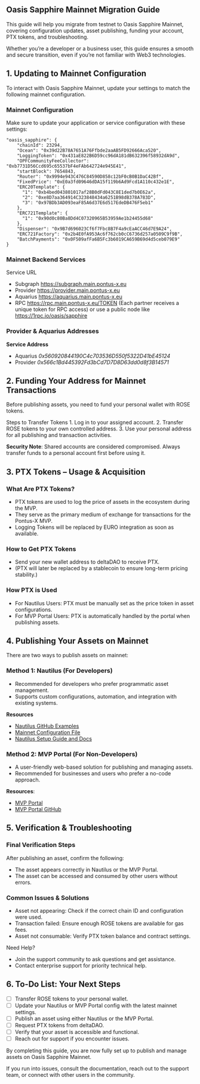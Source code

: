 ## Oasis Sapphire Mainnet Migration Guide

This guide will help you migrate from testnet to Oasis Sapphire Mainnet, covering configuration updates, asset publishing, funding your account, PTX tokens, and troubleshooting.

Whether you’re a developer or a business user, this guide ensures a smooth and secure transition, even if you’re not familiar with Web3 technologies.

## 1. Updating to Mainnet Configuration

To interact with Oasis Sapphire Mainnet, update your settings to match the following mainnet configuration.

### Mainnet Configuration

Make sure to update your application or service configuration with these settings:
```
"oasis_sapphire": {
    "chainId": 23294,
    "Ocean": "0x39d22B78A7651A76Ffbde2aaAB5FD92666Aca520",
    "LoggingToken": "0x431aE822B6D59cc96dA181dB632396f58932dA9d",
    "OPFCommunityFeeCollector": "0xb7731D56Ccd695c65537bF4eFAb642724e945E41",
    "startBlock": 7654843,
    "Router": "0x9994e943C476C84590D858c12bF0cB0B1DaC42Bf",
    "FixedPrice": "0xE0a3fd09646dDA15f119b6Ad9Fcd1A110c432e1E",
    "ERC20Template": {
      "1": "0xb4bed043801017af28B0dFd043C8E1ded7b0E62a",
      "2": "0xe8D7aa364914C323848434a6251B98dB378A783D",
      "3": "0x97BDb3AD093eaF85A6d37E6d517EdeDB476F5eb1"
    },
    "ERC721Template": {
      "1": "0x90d0c80Ba8Dd4C07320965B53959Ae1b24455d68"
    },
    "Dispenser": "0x9B7d696023Cf6f7Fbc8B7F4a9cEaACC46d7E9A24",
    "ERC721Factory": "0x2b4E0fA953Ac6f762cb0cC6736d257a0509C9f9B",
    "BatchPayments": "0x0F509afFa6B5Fc3b6019CA659B69d4d5ceb079E9"
}
```

### Mainnet Backend Services

Service	URL
- Subgraph	https://subgraph.main.pontus-x.eu
- Provider	https://provider.main.pontus-x.eu
- Aquarius	https://aquarius.main.pontus-x.eu
- RPC	https://rpc.main.pontus-x.eu/TOKEN (Each partner receives a unique token for RPC access) or use a public node like https://1rpc.io/oasis/sapphire

### Provider & Aquarius Addresses

**Service	Address**
- Aquarius	*0x560920844190C4c703536D550f5322D41bE45124*
- Provider	*0x566c1Bd445392Fd3bCd7D7D8D63dd0d8f3B14571*

## 2. Funding Your Address for Mainnet Transactions

Before publishing assets, you need to fund your personal wallet with ROSE tokens.

Steps to Transfer Tokens
	1.	Log in to your assigned account.
	2.	Transfer ROSE tokens to your own controlled address.
	3.	Use your personal address for all publishing and transaction activities.

**Security Note**: Shared accounts are considered compromised. Always transfer funds to a personal account first before using it.

## 3. PTX Tokens – Usage & Acquisition

### What Are PTX Tokens?
- PTX tokens are used to log the price of assets in the ecosystem during the MVP.
- They serve as the primary medium of exchange for transactions for the Pontus-X MVP.
- Logging Tokens will be replaced by EURO integration as soon as available.

### How to Get PTX Tokens
- Send your new wallet address to deltaDAO to receive PTX.
- (PTX will later be replaced by a stablecoin to ensure long-term pricing stability.)

### How PTX is Used
- For Nautilus Users: PTX must be manually set as the price token in asset configurations.
- For MVP Portal Users: PTX is automatically handled by the portal when publishing assets.

## 4. Publishing Your Assets on Mainnet

There are two ways to publish assets on mainnet:

### Method 1: Nautilus (For Developers)
- Recommended for developers who prefer programmatic asset management.
- Supports custom configurations, automation, and integration with existing systems.

**Resources**
- [Nautilus GitHub Examples](https://github.com/deltaDAO/nautilus-examples)
- [Mainnet Configuration File](https://github.com/deltaDAO/nautilus-examples/blob/main/config.ts)
- [Nautilus Setup Guide and Docs](https://nautilus.delta-dao.com/docs/getting-started)

### Method 2: MVP Portal (For Non-Developers)
- A user-friendly web-based solution for publishing and managing assets.
- Recommended for businesses and users who prefer a no-code approach.

**Resources**:
- [MVP Portal](https://portal.main.pontus-x.eu/)
- [MVP Portal GitHub](https://github.com/deltaDAO/mvp-portal)

## 5. Verification & Troubleshooting

### Final Verification Steps

After publishing an asset, confirm the following:
- The asset appears correctly in Nautilus or the MVP Portal.
- The asset can be accessed and consumed by other users without errors.

### Common Issues & Solutions

- Asset not appearing:	Check if the correct chain ID and configuration were used.
- Transaction failed: 	Ensure enough ROSE tokens are available for gas fees.
- Asset not consumable:	Verify PTX token balance and contract settings.

Need Help?
- Join the support community to ask questions and get assistance.
- Contact enterprise support for priority technical help.

## 6. To-Do List: Your Next Steps

- [ ] Transfer ROSE tokens to your personal wallet.
- [ ] Update your Nautilus or MVP Portal config with the latest mainnet settings.
- [ ] Publish an asset using either Nautilus or the MVP Portal.
- [ ] Request PTX tokens from deltaDAO.
- [ ] Verify that your asset is accessible and functional.
- [ ] Reach out for support if you encounter issues.

By completing this guide, you are now fully set up to publish and manage assets on Oasis Sapphire Mainnet.

If you run into issues, consult the documentation, reach out to the support team, or connect with other users in the community.

